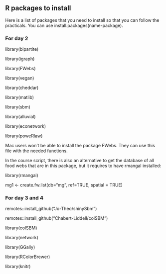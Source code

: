 ## R packages to install {.unnumbered}

Here is a list of packages that you need to install so that you can follow the practicals. You can use install.packages(name-package). 

### For day 2 

library(bipartite)

library(igraph)

library(FWebs)

library(vegan)

library(cheddar)

library(matlib)

library(sbm)

library(alluvial)

library(econetwork)

library(poweRlaw)

Mac users won't be able to install the package FWebs. They can use this file with the needed functions. 

In the course script, there is also an alternative to get the database of all food webs that are in this package, but it requires to have rmangal installed:

library(rmangal)

mg1 <- create.fw.list(db="mg", ref=TRUE, spatial = TRUE)

### For day 3 and 4

remotes::install_github("Jo-Theo/shinySbm")

remotes::install_github("Chabert-Liddell/colSBM")

library(colSBM)

library(network)

library(GGally)

library(RColorBrewer)

library(knitr)







